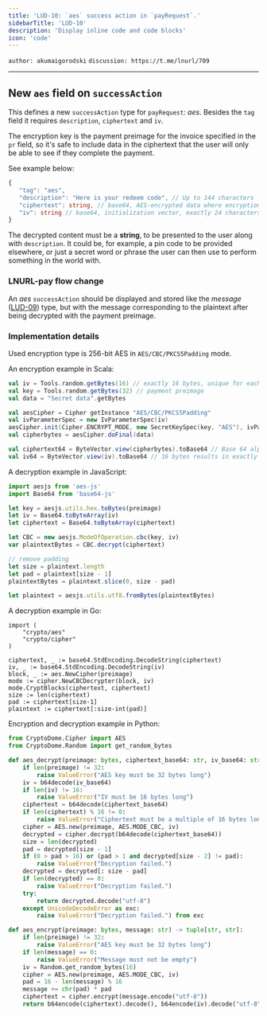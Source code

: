 ```yaml
---
title: 'LUD-10: `aes` success action in `payRequest`.'
sidebarTitle: 'LUD-10'
description: 'Display inline code and code blocks'
icon: 'code'
---
```


`author: akumaigorodski` `discussion: https://t.me/lnurl/709`

---

## New `aes` field on `successAction`

This defines a new `successAction` type for `payRequest`: _aes_. Besides the `tag` field it requires `description`, `ciphertext` and `iv`.

The encryption key is the payment preimage for the invoice specified in the `pr` field, so it's safe to include data in the ciphertext that the user will only be able to see if they complete the payment.

See example below:

```Typescript
{
   "tag": "aes",
   "description": "Here is your redeem code", // Up to 144 characters
   "ciphertext": string, // base64, AES-encrypted data where encryption key is payment preimage, up to 4kb of characters
   "iv": string // base64, initialization vector, exactly 24 characters
}
```

The decrypted content must be a **string**, to be presented to the user along with `description`. It could be, for example, a pin code to be provided elsewhere, or just a secret word or phrase the user can then use to perform something in the world with.

### LNURL-pay flow change

An _aes_ `successAction` should be displayed and stored like the _message_ ([LUD-09](09.md)) type, but with the message corresponding to the plaintext after being decrypted with the payment preimage.

### Implementation details

Used encryption type is 256-bit AES in `AES/CBC/PKCS5Padding` mode.

An encryption example in Scala:

```scala
val iv = Tools.random.getBytes(16) // exactly 16 bytes, unique for each secret
val key = Tools.random.getBytes(32) // payment preimage
val data = "Secret data".getBytes

val aesCipher = Cipher getInstance "AES/CBC/PKCS5Padding"
val ivParameterSpec = new IvParameterSpec(iv)
aesCipher.init(Cipher.ENCRYPT_MODE, new SecretKeySpec(key, "AES"), ivParameterSpec)
val cipherbytes = aesCipher.doFinal(data)

val ciphertext64 = ByteVector.view(cipherbytes).toBase64 // Base 64 alphabet as defined by http://tools.ietf.org/html/rfc4648#section-4 RF4648 section 4. Whitespace is ignored.
val iv64 = ByteVector.view(iv).toBase64 // 16 bytes results in exactly 24 characters
```

A decryption example in JavaScript:

```js
import aesjs from 'aes-js'
import Base64 from 'base64-js'

let key = aesjs.utils.hex.toBytes(preimage)
let iv = Base64.toByteArray(iv)
let ciphertext = Base64.toByteArray(ciphertext)

let CBC = new aesjs.ModeOfOperation.cbc(key, iv)
var plaintextBytes = CBC.decrypt(ciphertext)

// remove padding
let size = plaintext.length
let pad = plaintext[size - 1]
plaintextBytes = plaintext.slice(0, size - pad)

let plaintext = aesjs.utils.utf8.fromBytes(plaintextBytes)
```

A decryption example in Go:

```golang
import (
    "crypto/aes"
    "crypto/cipher"
)

ciphertext, _ := base64.StdEncoding.DecodeString(ciphertext)
iv, _ := base64.StdEncoding.DecodeString(iv)
block, _ := aes.NewCipher(preimage)
mode := cipher.NewCBCDecrypter(block, iv)
mode.CryptBlocks(ciphertext, ciphertext)
size := len(ciphertext)
pad := ciphertext[size-1]
plaintext := ciphertext[:size-int(pad)]
```

Encryption and decryption example in Python:

```python
from CryptoDome.Cipher import AES
from CryptoDome.Random import get_random_bytes

def aes_decrypt(preimage: bytes, ciphertext_base64: str, iv_base64: str) -> str:
    if len(preimage) != 32:
        raise ValueError("AES key must be 32 bytes long")
    iv = b64decode(iv_base64)
    if len(iv) != 16:
        raise ValueError("IV must be 16 bytes long")
    ciphertext = b64decode(ciphertext_base64)
    if len(ciphertext) % 16 != 0:
        raise ValueError("Ciphertext must be a multiple of 16 bytes long")
    cipher = AES.new(preimage, AES.MODE_CBC, iv)
    decrypted = cipher.decrypt(b64decode(ciphertext_base64))
    size = len(decrypted)
    pad = decrypted[size - 1]
    if (0 > pad > 16) or (pad > 1 and decrypted[size - 2] != pad):
        raise ValueError("Decryption failed.")
    decrypted = decrypted[: size - pad]
    if len(decrypted) == 0:
        raise ValueError("Decryption failed.")
    try:
        return decrypted.decode("utf-8")
    except UnicodeDecodeError as exc:
        raise ValueError("Decryption failed.") from exc

def aes_encrypt(preimage: bytes, message: str) -> tuple[str, str]:
    if len(preimage) != 32:
        raise ValueError("AES key must be 32 bytes long")
    if len(message) == 0:
        raise ValueError("Message must not be empty")
    iv = Random.get_random_bytes(16)
    cipher = AES.new(preimage, AES.MODE_CBC, iv)
    pad = 16 - len(message) % 16
    message += chr(pad) * pad
    ciphertext = cipher.encrypt(message.encode("utf-8"))
    return b64encode(ciphertext).decode(), b64encode(iv).decode("utf-8")
```
